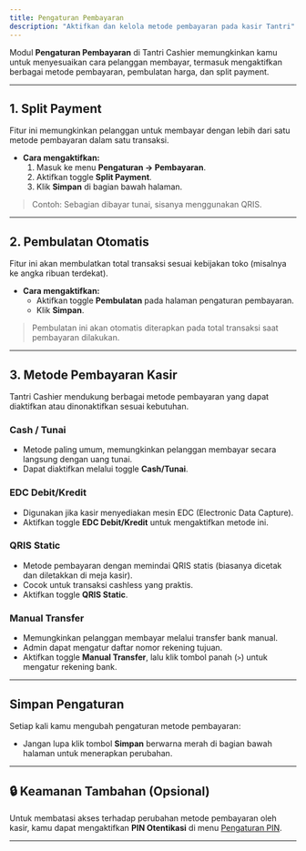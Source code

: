 ```yaml
---
title: Pengaturan Pembayaran
description: "Aktifkan dan kelola metode pembayaran pada kasir Tantri"
---
```


Modul **Pengaturan Pembayaran** di Tantri Cashier memungkinkan kamu untuk menyesuaikan cara pelanggan membayar, termasuk mengaktifkan berbagai metode pembayaran, pembulatan harga, dan split payment.

---

## 1. Split Payment

Fitur ini memungkinkan pelanggan untuk membayar dengan lebih dari satu metode pembayaran dalam satu transaksi.

- **Cara mengaktifkan:**
  1. Masuk ke menu **Pengaturan → Pembayaran**.
  2. Aktifkan toggle **Split Payment**.
  3. Klik **Simpan** di bagian bawah halaman.

> Contoh: Sebagian dibayar tunai, sisanya menggunakan QRIS.

---

## 2. Pembulatan Otomatis

Fitur ini akan membulatkan total transaksi sesuai kebijakan toko (misalnya ke angka ribuan terdekat).

- **Cara mengaktifkan:**
  - Aktifkan toggle **Pembulatan** pada halaman pengaturan pembayaran.
  - Klik **Simpan**.

> Pembulatan ini akan otomatis diterapkan pada total transaksi saat pembayaran dilakukan.

---

## 3. Metode Pembayaran Kasir

Tantri Cashier mendukung berbagai metode pembayaran yang dapat diaktifkan atau dinonaktifkan sesuai kebutuhan.

### Cash / Tunai

- Metode paling umum, memungkinkan pelanggan membayar secara langsung dengan uang tunai.
- Dapat diaktifkan melalui toggle **Cash/Tunai**.

### EDC Debit/Kredit

- Digunakan jika kasir menyediakan mesin EDC (Electronic Data Capture).
- Aktifkan toggle **EDC Debit/Kredit** untuk mengaktifkan metode ini.

### QRIS Static

- Metode pembayaran dengan memindai QRIS statis (biasanya dicetak dan diletakkan di meja kasir).
- Cocok untuk transaksi cashless yang praktis.
- Aktifkan toggle **QRIS Static**.

### Manual Transfer

- Memungkinkan pelanggan membayar melalui transfer bank manual.
- Admin dapat mengatur daftar nomor rekening tujuan.
- Aktifkan toggle **Manual Transfer**, lalu klik tombol panah (`>`) untuk mengatur rekening bank.

---

## Simpan Pengaturan

Setiap kali kamu mengubah pengaturan metode pembayaran:

- Jangan lupa klik tombol **Simpan** berwarna merah di bagian bawah halaman untuk menerapkan perubahan.

---

## 🔒 Keamanan Tambahan (Opsional)

Untuk membatasi akses terhadap perubahan metode pembayaran oleh kasir, kamu dapat mengaktifkan **PIN Otentikasi** di menu [Pengaturan PIN](./pin).

---
